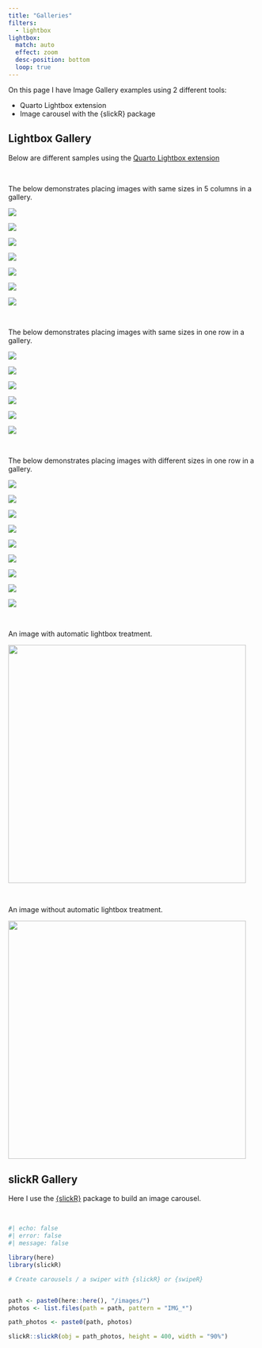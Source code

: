 ```yaml
---
title: "Galleries"
filters:
  - lightbox
lightbox: 
  match: auto
  effect: zoom
  desc-position: bottom
  loop: true
---
```


On this page I have Image Gallery examples using 2 different tools:

- Quarto Lightbox extension
- Image carousel with the {slickR} package

## Lightbox Gallery

Below are different samples using the [Quarto Lightbox extension](https://github.com/quarto-ext/lightbox)

\

The below demonstrates placing images with same sizes in 5 columns in a gallery. 

::: {layout-ncol=5}

![](images/IMG_5948.JPG){group="slide_1" description="Can Lis - et af Utzons mesterværker på Mallorca. (© Morten Lorenzen) "}

![](images/IMG_5974.JPG){group="slide_1" description="Can Lis - et af Utzons mesterværker på Mallorca. (© Morten Lorenzen) "}

![](images/IMG_5983.JPG){group="slide_1" description="Can Lis - et af Utzons mesterværker på Mallorca. (© Morten Lorenzen) "}

![](images/IMG_5985.JPG){group="slide_1" description="Can Lis - et af Utzons mesterværker på Mallorca. (© Morten Lorenzen) "}

![](images/IMG_5986.JPG){group="slide_1" description="Can Lis - et af Utzons mesterværker på Mallorca. (© Morten Lorenzen) "}

![](images/IMG_6074.JPG){group="slide_1" description="Can Lis - et af Utzons mesterværker på Mallorca. (© Morten Lorenzen)"}

![](images/IMG_6113.JPG){group="slide_1" description="Can Lis - et af Utzons mesterværker på Mallorca. (© Morten Lorenzen) "}

:::

\

The below demonstrates placing images with same sizes in one row in a gallery. 

::: {layout-nrow=1}

![](images/IMG_2356.jpeg){group="slide_3" description="Brage på tur på Isefjorden og Roskilde fjord i 2021. (© Morten Lorenzen)"}

![](images/IMG_2378.jpeg){group="slide_3" description="Tjalfe, Freja og Røskva på tur på Isefjorden og Roskilde fjord i 2021. (© Morten Lorenzen) "}

![](images/IMG_2427.jpeg){group="slide_3" description="Inriggere på tur på Isefjorden og Roskilde fjord i 2021. (© Morten Lorenzen) "}

![](images/IMG_2846.jpeg){group="slide_3" description="Med gig både på Douro floden i Portugal i 2021. (© Morten Lorenzen)"}

![](images/IMG_2862.jpeg){group="slide_3" description="Med gig både på Douro floden i Portugal i 2021. (© Morten Lorenzen)"}

![](images/IMG_2932.jpeg){group="slide_3" description="Med gig både på Douro floden i Portugal i 2021. (© Morten Lorenzen)"}

:::

\

The below demonstrates placing images with different sizes in one row in a gallery. 

::: {layout-nrow=1}

![](images/Compr_unsplash01.jpeg){group="slide_2" description="Here is a text for the image."}

![](images/Compr_unsplash02.jpeg){group="slide_2" description="Here is a text for the image."}

![](images/Compr_unsplash03.jpeg){group="slide_2" description="Here is a text for the image."}

![](images/Compr_unsplash04.jpeg){group="slide_2" description="Here is a text for the image."}

![](images/Compr_unsplash05.jpeg){group="slide_2" description="Here is a text for the image."}

![](images/Compr_unsplash06.jpeg){group="slide_2" description="Here is a text for the image."}

![](images/Compr_unsplash07.jpeg){group="slide_2" description="Here is a text for the image."}

![](images/Compr_unsplash08.jpeg){group="slide_2" description="Here is a text for the image."}

![](images/Compr_unsplash09.jpeg){group="slide_2" description="Here is a text for the image."}
:::

\

An image with automatic lightbox treatment.

![](images/IMG_5935.JPG){description="Can Lis - et af Utzons mesterværker på Mallorca. (© Morten Lorenzen) " width=5in fig-align="left"}

\

An image without  automatic lightbox treatment.

![](images/IMG_5935.JPG){description="Can Lis - et af Utzons mesterværker på Mallorca. (© Morten Lorenzen)" width=5in fig-align="left" .nolightbox}



## slickR Gallery

Here I use the [{slickR} ](https://cran.r-project.org/web/packages/slickR/index.html) package to build an image carousel.

\

```r
#| echo: false
#| error: false
#| message: false

library(here)
library(slickR)

# Create carousels / a swiper with {slickR} or {swipeR}


path <- paste0(here::here(), "/images/")
photos <- list.files(path = path, pattern = "IMG_*")

path_photos <- paste0(path, photos)

slickR::slickR(obj = path_photos, height = 400, width = "90%")
```
